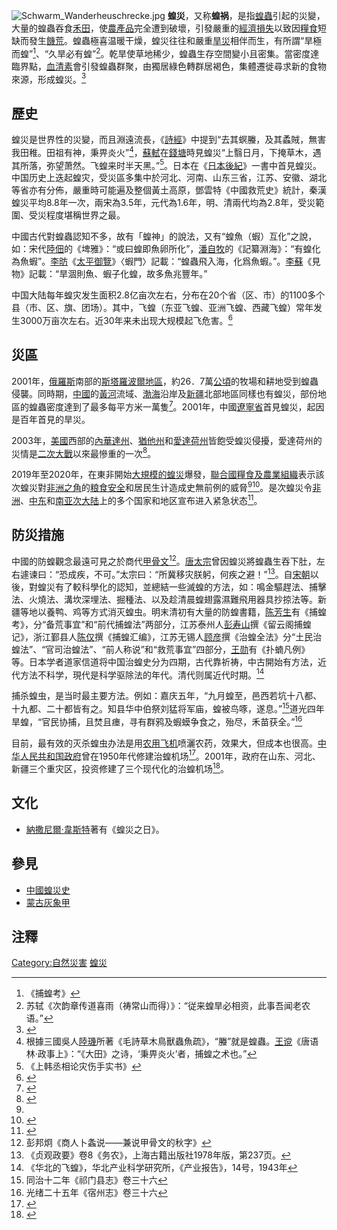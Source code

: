 [[File:Schwarm_Wanderheuschrecke.jpg|thumb]]
'''蝗災'''，又称'''蝗祸'''，是指[[蝗蟲|蝗蟲]]引起的災變，大量的蝗蟲吞食[[耕地|禾田]]，使[[農產品|農產品]]完全遭到破壞，引發嚴重的[[經濟衰退|經濟損失]]以致因[[糧食|糧食]]短缺而發生[[饑荒|饑荒]]。蝗蟲極喜温暖干燥，蝗災往往和嚴重[[旱災|旱災]]相伴而生，有所謂“旱極而蝗”<ref>《捕蝗考》</ref>、“久旱必有蝗”<ref>苏轼《次韵章传道喜雨（祷常山而得）》：“従来蝗旱必相资，此事吾闻老农语。”</ref>。乾旱使草地稀少，蝗蟲生存空間變小且密集。當密度達臨界點，[[血清素|血清素]]會引發蝗蟲群聚，由獨居綠色轉群居褐色，集體遷徙尋求新的食物來源，形成蝗災。<ref>{{Cite web|url=http://blog.sina.com.cn/s/blog_49a555cb0100bisg.html|title=血清素导致蝗虫群聚，或为蝗灾控制寻找新方法　_环球科学杂志社_新浪博客|accessdate=2018-10-28|work=blog.sina.com.cn|archive-date=2019-07-31|archive-url=https://web.archive.org/web/20190731061940/http://blog.sina.com.cn/s/blog_49a555cb0100bisg.html|dead-url=no}}</ref>

==歷史==
蝗災是世界性的災變，而且淵遠流長，《[[詩經|詩經]]》中提到“去其螟螣，及其蟊賊，無害我田稚。田祖有神，秉畀炎火”<ref>根據三國吳人[[陸璣|陸璣]]所著《毛詩草木鳥獸蟲魚疏》，“螣”就是蝗蟲。[[王谠|王谠]]《唐语林·政事上》：“《大田》之诗，‘秉畀炎火’者，捕蝗之术也。” </ref>，[[蘇軾|蘇軾]]在[[錢塘|錢塘]]時見蝗災“上翳日月，下掩草木，遇其所落，弥望萧然。飞蝗来时半天黑。”<ref>《上韩丞相论灾伤手实书》</ref>。日本在《[[日本後紀|日本後紀]]》一書中首見蝗災。中国历史上迭起蝗灾，受災區多集中於河北、河南、山东三省，江苏、安徽、湖北等省亦有分佈，嚴重時可能遍及整個黃土高原，鄧雲特《中國救荒史》統計，秦漢蝗災平均8.8年一次，兩宋為3.5年，元代為1.6年，明、清兩代均為2.8年，受災範圍、受災程度堪稱世界之最。

中國古代對蝗蟲認知不多，故有「蝗神」的說法，又有“蝗魚（蝦）互化”之說，如：宋代[[陸佃|陸佃]]的《埤雅》：“或曰蝗即魚卵所化”，[[潘自牧|潘自牧]]的《記纂淵海》：“有蝗化為魚蝦”。[[李昉|李昉]]《[[太平御覽|太平御覽]]》〈蝦門〉記載：“蝗蟲飛入海，化爲魚蝦。”。[[李蘇|李蘇]]《見物》記載：“旱涸則魚、蝦子化蝗，故多魚兆豐年。”

中国大陆每年蝗灾发生面积2.8亿亩次左右，分布在20个省（区、市）的1100多个县（市、区、旗、团场）。其中，飞蝗（东亚飞蝗、亚洲飞蝗、西藏飞蝗）常年发生3000万亩次左右。近30年来未出现大规模起飞危害。<ref>{{Cite web|title=农业部办公厅关于印发《全国蝗虫灾害可持续治理规划（2014—2020年）》的通知|url=http://www.moa.gov.cn/nybgb/2014/shiyi/201712/t20171219_6111613.htm|accessdate=2020-02-27|work=www.moa.gov.cn|archive-date=2020-09-18|archive-url=https://web.archive.org/web/20200918081818/http://www.moa.gov.cn/nybgb/2014/shiyi/201712/t20171219_6111613.htm|dead-url=no}}</ref>

==災區==
2001年，[[俄羅斯|俄羅斯]]南部的[[斯塔夫羅波爾邊疆區|斯塔羅波爾地區]]，約26．7萬[[公頃|公頃]]的牧場和耕地受到蝗蟲侵襲。同時期，[[中華人民共和國|中國]]的[[黃河|黃河]]流域、[[渤海|渤海]]沿岸及[[新疆|新疆]]北部地區同樣也有蝗災，部份地區的蝗蟲密度達到了最多每平方米一萬隻<ref>{{Cite web |url=http://renminbao.com/rmb/articles/2001/6/20/13963b.html |title=中共和俄羅斯共同抗敵：美國和蝗災 |access-date=2008-01-23 |archive-date=2019-06-12 |archive-url=https://web.archive.org/web/20190612115142/https://renminbao.com/rmb/articles/2001/6/20/13963b.html |dead-url=no }}</ref>。2001年，中國[[遼寧省|遼寧省]]首見蝗災，起因是百年首見的旱災。

2003年，[[美國|美國]]西部的[[內華達州|內華達州]]、[[猶他州|猶他州]]和[[愛達荷州|愛達荷州]]皆飽受蝗災侵擾，愛達荷州的災情是[[二次大戰|二次大戰]]以來最慘重的一次<ref>{{Cite web |url=http://www.epochtimes.com/b5/3/6/15/n329128.htm |title=暖冬乾旱 美國西部蝗災肆虐 |access-date=2008-01-23 |archive-date=2021-05-04 |archive-url=https://web.archive.org/web/20210504195040/https://www.epochtimes.com/b5/3/6/15/n329128.htm |dead-url=no }}</ref>。

2019年至2020年，在東非開始[[2019－2020年東非蝗災|大規模的蝗災]]爆發，[[聯合國糧食及農業組織|聯合國糧食及農業組織]]表示該次蝗災對[[非洲之角|非洲之角]]的[[粮食安全|粮食安全]]和居民生计造成史無前例的威脅<ref name="Nicholas" /><ref>{{Cite web |title=Horn of Africa: Locust Infestation - Oct 2019 |url=https://reliefweb.int/disaster/2019-000149-eth |accessdate=2020-02-21 |author=FAO |date=2019-10 |work=ReliefWeb |language=en |dead-url=no |archive-url=https://web.archive.org/web/20200130145028/https://reliefweb.int/disaster/2019-000149-eth |archive-date=2020-01-30 }}</ref>。是次蝗災令[[非洲|非洲]]、[[中东|中东]]和[[南亚次大陆|南亚次大陆]]上的多个国家和地区宣布进入紧急状态<ref>{{Cite web |title=联合国呼吁关注全球蝗灾：蝗虫数量一年半增加6400万倍 |url=https://www.guancha.cn/internation/2020_02_12_535877.shtml |accessdate=2020-02-21 |author=王世纯 |date=2020-02-12 |work=觀察者網 |language=zh-hans}}</ref>。

==防災措施==
中國的防蝗觀念最遠可見之於商代[[甲骨文|甲骨文]]<ref>彭邦炯《商人卜螽说——兼说甲骨文的秋字》</ref>。[[唐太宗|唐太宗]]曾因蝗災將蝗蟲生吞下肚，左右遽谏曰：“恐成疾，不可。”太宗曰：“所冀移灾朕躬，何疾之避！”<ref>《贞观政要》卷8《务农》，上海古籍出版社1978年版，第237页。</ref>。自[[宋朝|宋朝]]以後，對蝗災有了較科學化的認知，並總結一些滅蝗的方法，如：鳴金驅趕法、捕擊法、火燒法、溝坎深埋法、掘種法、以及趁清晨蝗翅露濕難飛用器具抄掠法等。新疆等地以養鸭、鸡等方式消灭蝗虫。明末清初有大量的防蝗書籍，[[陈芳生|陈芳生]]有《捕蝗考》，分“备荒事宜”和“前代捕蝗法”两部分，江苏泰州人[[彭寿山|彭寿山]]撰《留云阁捕蝗记》，浙江鄞县人[[陈仅|陈仅]]撰《捕蝗汇编》，江苏无锡人[[顾彦|顾彦]]撰《治蝗全法》分“土民治蝗法”、“官司治蝗法”、“前人称说”和“救荒事宜”四部分，[[王勋|王勋]]有《扑蝻凡例》等。日本学者道家信道将中国治蝗史分为四期，古代靠祈祷，中古開始有方法，近代方法不科学，現代是科学驱除法的年代。清代则属近代时期。<ref>《华北的飞蝗》，华北产业科学研究所，《产业报告》，14号，1943年</ref>

捕杀蝗虫，是当时最主要方法。例如：嘉庆五年，“九月蝗至，邑西若坑十八都、十九都、二十都皆有之。知县华中伯祭刘猛将军庙，蝗被鸟啄，遂息。”<ref>同治十二年《祁门县志》卷三十六</ref>道光四年旱蝗，“官民协捕，且焚且瘗，寻有群鸦及蝦蟆争食之，殆尽，禾苗获全。”<ref>光绪二十五年《宿州志》卷三十六</ref>

目前，最有效的灭杀蝗虫办法是用[[农用飞机|农用飞机]]喷灑农药，效果大，但成本也很高。[[中华人民共和国政府|中华人民共和国政府]]曾在1950年代修建治蝗机场<ref>{{Cite web|url=http://szb.huaian.gov.cn/jsp/content/content.jsp?articleId=49513|title=淮安史略——近代的淮安 治蝗等恢复发展农业措施的落实|accessdate=2017-08-14|author=|date=|work=|publisher=淮安市地方志办公室网站|language=Zh-hans|archive-url=https://web.archive.org/web/20170814000631/http://szb.huaian.gov.cn/jsp/content/content.jsp?articleId=49513|archive-date=2017-08-14|dead-url=yes}}</ref>。2001年，政府在山东、河北、新疆三个重灾区，投资修建了三个现代化的治蝗机场<ref>{{Cite web|url=http://www.dzwww.com/shandong/sdnews/200306/t20030619_343987.htm|title=我国首个治蝗专用机场在东营市启用|accessdate=2017-08-14|author=|date=2003-06-19|work=|publisher=大众网|language=Zh-hans|archive-date=2017-08-13|archive-url=https://web.archive.org/web/20170813222753/http://www.dzwww.com/shandong/sdnews/200306/t20030619_343987.htm|dead-url=no}}</ref>。

==文化==
*[[納撒尼爾·韋斯特|納撒尼爾·韋斯特]]著有《蝗災之日》。

==參見==
{{Wikisource further reading}}
* [[中國蝗災史|中國蝗災史]]
* [[蒙古灰象甲|蒙古灰象甲]]

==注釋==
{{reflist|2}}

[[Category:自然災害|Category:自然災害]]
[[Category:蝗災|]]
{{Natural_disasters}}